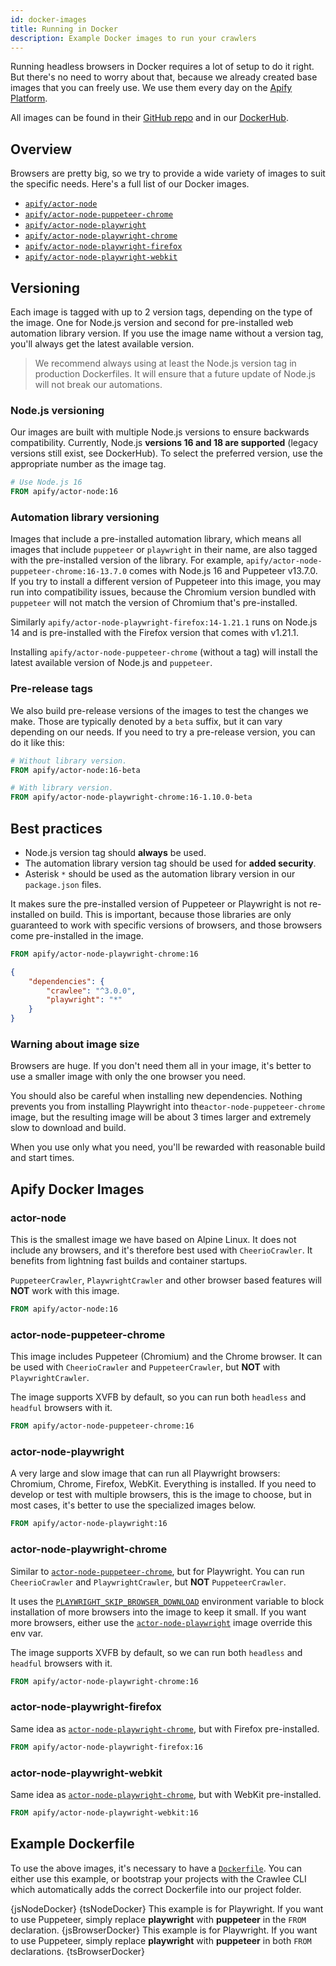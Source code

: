 ```yaml
---
id: docker-images
title: Running in Docker
description: Example Docker images to run your crawlers
---
```





Running headless browsers in Docker requires a lot of setup to do it right. But there's no need to worry about that, because we already created base images that you can freely use. We use them every day on the [Apify Platform](./apify-platform).

All images can be found in their [GitHub repo](https://github.com/apify/apify-actor-docker) and in our [DockerHub](https://hub.docker.com/orgs/apify).

## Overview

Browsers are pretty big, so we try to provide a wide variety of images to suit the specific needs. Here's a full list of our Docker images.

- [`apify/actor-node`](#actor-node)
- [`apify/actor-node-puppeteer-chrome`](#actor-node-puppeteer-chrome)
- [`apify/actor-node-playwright`](#actor-node-playwright)
- [`apify/actor-node-playwright-chrome`](#actor-node-playwright-chrome)
- [`apify/actor-node-playwright-firefox`](#actor-node-playwright-firefox)
- [`apify/actor-node-playwright-webkit`](#actor-node-playwright-webkit)

## Versioning

Each image is tagged with up to 2 version tags, depending on the type of the image. One for Node.js version and second for pre-installed web automation library version. If you use the image name without a version tag, you'll always get the latest available version.

> We recommend always using at least the Node.js version tag in production Dockerfiles. It will ensure that a future update of Node.js will not break our automations.

### Node.js versioning

Our images are built with multiple Node.js versions to ensure backwards compatibility. Currently, Node.js **versions 16 and 18 are supported** (legacy versions still exist, see DockerHub). To select the preferred version, use the appropriate number as the image tag.

```dockerfile
# Use Node.js 16
FROM apify/actor-node:16
```

### Automation library versioning

Images that include a pre-installed automation library, which means all images that include `puppeteer` or `playwright` in their name, are also tagged with the pre-installed version of the library. For example, `apify/actor-node-puppeteer-chrome:16-13.7.0` comes with Node.js 16 and Puppeteer v13.7.0. If you try to install a different version of Puppeteer into this image, you may run into compatibility issues, because the Chromium version bundled with `puppeteer` will not match the version of Chromium that's pre-installed.

Similarly `apify/actor-node-playwright-firefox:14-1.21.1` runs on Node.js 14 and is pre-installed with the Firefox version that comes with v1.21.1.

Installing `apify/actor-node-puppeteer-chrome` (without a tag) will install the latest available version of Node.js and `puppeteer`.

### Pre-release tags

We also build pre-release versions of the images to test the changes we make. Those are typically denoted by a `beta` suffix, but it can vary depending on our needs. If you need to try a pre-release version, you can do it like this:

```dockerfile
# Without library version.
FROM apify/actor-node:16-beta
```

```dockerfile
# With library version.
FROM apify/actor-node-playwright-chrome:16-1.10.0-beta
```

## Best practices

- Node.js version tag should **always** be used.
- The automation library version tag should be used for **added security**.
- Asterisk `*` should be used as the automation library version in our `package.json` files.

It makes sure the pre-installed version of Puppeteer or Playwright is not re-installed on build. This is important, because those libraries are only guaranteed to work with specific versions of browsers, and those browsers come pre-installed in the image.

```dockerfile
FROM apify/actor-node-playwright-chrome:16
```

```json
{
    "dependencies": {
        "crawlee": "^3.0.0",
        "playwright": "*"
    }
}
```

### Warning about image size

Browsers are huge. If you don't need them all in your image, it's better to use a smaller image with only the one browser you need.

You should also be careful when installing new dependencies. Nothing prevents you from installing Playwright into the`actor-node-puppeteer-chrome` image, but the resulting image will be about 3 times larger and extremely slow to download and build.

When you use only what you need, you'll be rewarded with reasonable build and start times.

## Apify Docker Images

### actor-node

This is the smallest image we have based on Alpine Linux. It does not include any browsers, and it's therefore best used with <CrawleeApiLink to="cheerio-crawler/class/CheerioCrawler">`CheerioCrawler`</CrawleeApiLink>. It benefits from lightning fast builds and container startups.

&#8203;<CrawleeApiLink to="puppeteer-crawler/class/PuppeteerCrawler">`PuppeteerCrawler`</CrawleeApiLink>, <CrawleeApiLink to="playwright-crawler/class/PlaywrightCrawler">`PlaywrightCrawler`</CrawleeApiLink> and other browser based features will **NOT** work with this image.

```dockerfile
FROM apify/actor-node:16
```

### actor-node-puppeteer-chrome

This image includes Puppeteer (Chromium) and the Chrome browser. It can be used with <CrawleeApiLink to="cheerio-crawler/class/CheerioCrawler">`CheerioCrawler`</CrawleeApiLink> and <CrawleeApiLink to="puppeteer-crawler/class/PuppeteerCrawler">`PuppeteerCrawler`</CrawleeApiLink>, but **NOT** with <CrawleeApiLink to="playwright-crawler/class/PlaywrightCrawler">`PlaywrightCrawler`</CrawleeApiLink>.

The image supports XVFB by default, so you can run both `headless` and `headful` browsers with it.

```dockerfile
FROM apify/actor-node-puppeteer-chrome:16
```

### actor-node-playwright

A very large and slow image that can run all Playwright browsers: Chromium, Chrome, Firefox, WebKit. Everything is installed. If you need to develop or test with multiple browsers, this is the image to choose, but in most cases, it's better to use the specialized images below.

```dockerfile
FROM apify/actor-node-playwright:16
```

### actor-node-playwright-chrome

Similar to [`actor-node-puppeteer-chrome`](#actor-node-puppeteer-chrome), but for Playwright. You can run <CrawleeApiLink to="cheerio-crawler/class/CheerioCrawler">`CheerioCrawler`</CrawleeApiLink> and <CrawleeApiLink to="playwright-crawler/class/PlaywrightCrawler">`PlaywrightCrawler`</CrawleeApiLink>, but **NOT** <CrawleeApiLink to="puppeteer-crawler/class/PuppeteerCrawler">`PuppeteerCrawler`</CrawleeApiLink>.

It uses the [`PLAYWRIGHT_SKIP_BROWSER_DOWNLOAD`](https://playwright.dev/docs/api/environment-variables/) environment variable to block installation of more browsers into the image to keep it small. If you want more browsers, either use the [`actor-node-playwright`](#actor-node-playwright) image override this env var.

The image supports XVFB by default, so we can run both `headless` and `headful` browsers with it.

```dockerfile
FROM apify/actor-node-playwright-chrome:16
```

### actor-node-playwright-firefox

Same idea as [`actor-node-playwright-chrome`](#actor-node-playwright-chrome), but with Firefox
pre-installed.

```dockerfile
FROM apify/actor-node-playwright-firefox:16
```

### actor-node-playwright-webkit

Same idea as [`actor-node-playwright-chrome`](#actor-node-playwright-chrome), but with WebKit
pre-installed.

```dockerfile
FROM apify/actor-node-playwright-webkit:16
```

## Example Dockerfile

To use the above images, it's necessary to have a [`Dockerfile`](https://docs.docker.com/engine/reference/builder/). You can either use this example, or bootstrap your projects with the <CrawleeLink to="docs/introduction/setting-up">Crawlee CLI</CrawleeLink> which automatically adds the correct Dockerfile into our project folder.

<Tabs>
    <TabItem value="node+js" label="Node+JavaScript">
        <CodeBlock language="dockerfile">
            {jsNodeDocker}
        </CodeBlock>
    </TabItem>
    <TabItem value="node+ts" label="Node+TypeScript">
        <CodeBlock language="dockerfile">
            {tsNodeDocker}
        </CodeBlock>
    </TabItem>
    <TabItem value="browser+js" label="Browser+JavaScript">
        This example is for Playwright. If you want to use Puppeteer, simply replace <b>playwright</b>
        with <b>puppeteer</b> in the <code>FROM</code> declaration.
        <CodeBlock language="dockerfile">
            {jsBrowserDocker}
        </CodeBlock>
    </TabItem>
    <TabItem value="browser+ts" label="Browser+TypeScript">
        This example is for Playwright. If you want to use Puppeteer, simply replace <b>playwright</b>
        with <b>puppeteer</b> in both <code>FROM</code> declarations.
        <CodeBlock language="dockerfile">
            {tsBrowserDocker}
        </CodeBlock>
    </TabItem>
</Tabs>
